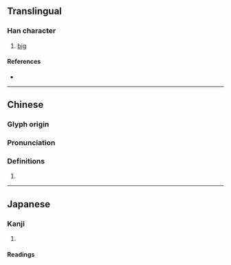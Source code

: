 {{character info/new}}
==Translingual==

===Han character===
{{Han char|rn=72|rad=日|as=04|sn=8|four=61047|canj=AHE|ids=⿰日反}}

# [[big]]

====References====
* {{Han ref|kx=0490.360|dkj=13789|dj=0852.060|hdz=21491.030|uh=6604|ud=26116|bh=CCC6|bd=52422}}

----

==Chinese==
{{zh-forms}}

===Glyph origin===
{{Han etym}}

===Pronunciation===
{{zh-pron
|m=bǎn
|c=baan2
|mc=y
|oc=y
|cat=
}}

===Definitions===
{{zh-hanzi}}

# {{rfdef|zh}}

----

==Japanese==

===Kanji===
{{ja-kanji|grade=|rs=日04}}

# {{defn|ja|sort=日04}}

====Readings====
{{rfv-pron|ja}}
{{ja-readings
|goon=ばん, へん
|kanon=はん
|kun=おお-き.い
}}